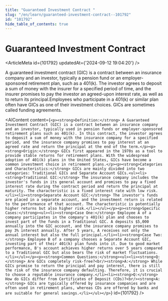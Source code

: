 ```yaml
---
title: "Guaranteed Investment Contract "
slug: "/en/learn/guaranteed-investment-contract--101792"
id: "101792"
hide_table_of_contents: true
---
```



# Guaranteed Investment Contract 

<ArticleMeta id={101792} updatedAt={'2024-09-12 19:04:20'} />
<div className='border-solid border-b border-t-0 my-4 border-[var(--ifm-color-gray-300)]' />

A guaranteed investment contract (GIC) is a contract between an insurance company and an investor, typically a pension fund or an employer-sponsored retirement plan, such as a 401(k). The investor agrees to deposit a sum of money with the insurer for a specified period of time, and the insurer promises to pay the investor an agreed-upon interest rate, as well as to return its principal.Employees who participate in a 401(k) or similar plan often have GICs as one of their investment choices. GICs are sometimes called funding agreements.

<AIContent content={`<p><strong>Definition:</strong> A Guaranteed Investment Contract (GIC) is a contract between an insurance company and an investor, typically used in pension funds or employer-sponsored retirement plans such as 401(k). In this contract, the investor agrees to deposit a sum of money with the insurance company for a specified period, and the insurance company promises to pay interest at an agreed rate and return the principal at the end of the term.</p><p><strong>Origin:</strong> GICs first appeared in the 1970s as a tool to provide stable returns for retirement plans. With the widespread adoption of 401(k) plans in the United States, GICs have become a common investment choice in retirement plans.</p><p><strong>Categories and Characteristics:</strong> GICs are mainly divided into two categories: Traditional GICs and Separate Account GICs.<ul><li><strong>Traditional GIC:</strong> The insurance company includes the investor's funds in its general account and promises to pay a fixed interest rate during the contract period and return the principal at maturity. The characteristic is a fixed interest rate with low risk.</li><li><strong>Separate Account GIC:</strong> The investor's funds are placed in a separate account, and the investment return is related to the performance of that account. The characteristic is potentially higher returns but also higher risk.</li></ul></p><p><strong>Specific Cases:</strong><ul><li><strong>Case One:</strong> Employee A of a company participates in the company's 401(k) plan and chooses to invest part of the funds in a Traditional GIC. A deposits $5,000 annually into the GIC account, and the insurance company promises to pay 3% interest annually. After 5 years, A receives not only the annual interest but also the full principal.</li><li><strong>Case Two:</strong> Employee B of a company chooses a Separate Account GIC, investing part of their 401(k) plan funds into it. Due to good market performance, B's account achieves higher returns over 5 years compared to a Traditional GIC but also bears the risk of market fluctuations.</li></ul></p><p><strong>Common Questions:</strong><ul><li><strong>Q:</strong> Are GICs completely risk-free?<br/><strong>A:</strong> While GICs promise to return the principal and pay interest, there is still the risk of the insurance company defaulting. Therefore, it is crucial to choose a reputable insurance company.</li><li><strong>Q:</strong> How do GICs differ from Certificates of Deposit (CDs)?<br/><strong>A:</strong> GICs are typically offered by insurance companies and are often used in retirement plans, whereas CDs are offered by banks and are suitable for general savings.</li></ul></p>`} id={101792} />
